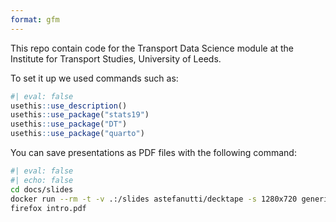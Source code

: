 ```yaml
---
format: gfm
---
```


This repo contain code for the Transport Data Science module at the Institute for Transport Studies, University of Leeds.

To set it up we used commands such as:

```r
#| eval: false
usethis::use_description()
usethis::use_package("stats19")
usethis::use_package("DT")
usethis::use_package("quarto")
```

You can save presentations as PDF files with the following command:

```bash
#| eval: false
#| echo: false
cd docs/slides
docker run --rm -t -v .:/slides astefanutti/decktape -s 1280x720 generic https://itsleeds.github.io/TDStests/slides/intro.html intro.pdf
firefox intro.pdf
```